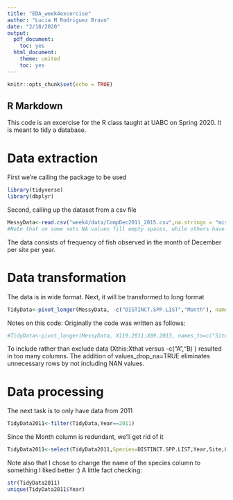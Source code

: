 ```yaml
---
title: "EDA_week4excercise"
author: "Lucia M Rodriguez Bravo"
date: "2/18/2020"
output:
  pdf_document:
    toc: yes
  html_document:
    theme: united
    toc: yes
---
```


```r
knitr::opts_chunk$set(echo = TRUE)
```

## R Markdown

This code is an excercise for the R class taught at UABC on Spring 2020. It is meant to tidy a database.

# Data extraction
First we're calling the package to be used
```r
library(tidyverse)
library(dbplyr)
```

Second, calling up the dataset from a csv file 
```r
MessyData<-read.csv("week4/data/CompDec2011_2015.csv",na.strings = "missing")
#Note that on some sets NA values fill empty spaces, while others have "missing" written. The Addition of na.strings="missing" corrects this
```

The data consists of frequency of fish observed in the month of December per site per year.

# Data transformation
The data is in wide format. Next, it will be transformed to long format
```r
TidyData<-pivot_longer(MessyData, -c("DISTINCT.SPP.LIST","Month"), names_to=c("Site","Year"), names_sep="\\.", values_to="Quantity",values_drop_na = TRUE)
```

Notes on this code: 
Originally the code was written as follows:
```r
#TidyData<-pivot_longer(MessyData, X119.2011:X89.2013, names_to=c("Site","Year"), names_sep="\\.", values_to="Quantity")
```
To include rather than exclude data (Xthis:Xthat versus -c("A","B) ) resulted in too many columns.
The addition of values_drop_na=TRUE eliminates unnecessary rows by not including NAN values.

# Data processing
The next task is to only have data from 2011
```r
TidyData2011<-filter(TidyData,Year==2011)
```
Since the Month column is redundant, we'll get rid of it
```r
TidyData2011<-select(TidyData2011,Species=DISTINCT.SPP.LIST,Year,Site,Quantity)
```
Note also that I chose to change the name of the species column to something I liked better :)
A little fact checking:
```r
str(TidyData2011)
unique(TidyData2011$Year)
```
